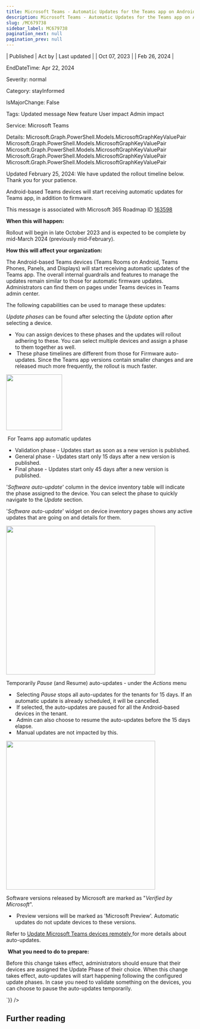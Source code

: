 ```yaml
---
title: Microsoft Teams - Automatic Updates for the Teams app on Android-based Teams Devices
description: Microsoft Teams - Automatic Updates for the Teams app on Android-based Teams Devices
slug: /MC679738
sidebar_label: MC679738
pagination_next: null
pagination_prev: null
---
```



| Published | Act by | Last updated |
| Oct 07, 2023 |  | Feb 26, 2024 |

EndDateTime: Apr 22, 2024

Severity: normal

Category: stayInformed

IsMajorChange: False

Tags: Updated message New feature User impact Admin impact

Service: Microsoft Teams

Details: Microsoft.Graph.PowerShell.Models.MicrosoftGraphKeyValuePair Microsoft.Graph.PowerShell.Models.MicrosoftGraphKeyValuePair Microsoft.Graph.PowerShell.Models.MicrosoftGraphKeyValuePair Microsoft.Graph.PowerShell.Models.MicrosoftGraphKeyValuePair Microsoft.Graph.PowerShell.Models.MicrosoftGraphKeyValuePair

<div dangerouslySetInnerHTML={{__html:`
<p>Updated February 25, 2024: We have updated the rollout timeline below. Thank you for your patience.</p><p>Android-based Teams devices will start receiving automatic updates for Teams app, in addition to firmware.<br></p><p></p>
<p>This message is associated with Microsoft 365 Roadmap ID <a href="https://www.microsoft.com/microsoft-365/roadmap?filters=&amp;searchterms=163598" target="_blank">163598</a></p>
<p><b>When this will happen:</b></p><p>Rollout will begin in late October 2023 and is expected to be complete by mid-March 2024 (previously mid-February).</p>

<p><b>How this will affect your organization:</b><br></p>

<p>The Android-based Teams devices (Teams Rooms on Android, Teams Phones, Panels, and Displays) will start receiving automatic updates of the Teams app. The overall internal guardrails and features to manage the updates remain similar to those for automatic firmware updates. Administrators can find them on pages under Teams devices in Teams admin center.</p><p>The following capabilities can be used to manage these updates:</p><p><i>Update phases </i>can be found after selecting the <i>Update</i> option after selecting a device.</p><ul><li>You can assign devices to these phases and the updates will rollout adhering to these. You can select multiple devices and assign a phase to them together as well.
</li><li>&nbsp;These phase timelines are different from those for Firmware auto-updates. Since the Teams app versions contain smaller changes and are released much more frequently, the rollout is much faster.</li></ul><p><img src="https://img-prod-cms-rt-microsoft-com.akamaized.net/cms/api/am/imageFileData/RW1chli?ver=2fd9" style="width: 150px;"><br></p><p>&nbsp;For Teams app automatic updates&nbsp;</p><ul><li>Validation phase - Updates start as soon as a new version is published.</li><li>General phase - Updates start only 15 days after a new version is published.</li><li>Final phase - Updates start only 45 days after a new version is published.</li></ul><p>'<i>Software auto-update</i>' column in the device inventory table will indicate the phase assigned to the device. You can select the phase to quickly navigate to the <i>Update</i> section.</p><p>'<i>Software auto-update</i>' widget on device inventory pages shows any active updates that are going on and details for them.</p><p><img src="https://img-prod-cms-rt-microsoft-com.akamaized.net/cms/api/am/imageFileData/RW1chlh?ver=1983" style="width: 400px;"><br></p><p>Temporarily <i>Pause </i>(and Resume) auto-updates - under the<i> Actions</i> menu
</p><ul><li>&nbsp;Selecting <i>Pause</i> stops all auto-updates for the tenants for 15 days. If an automatic update is already scheduled, it will be cancelled.</li><li>&nbsp;If selected, the auto-updates are paused for all the Android-based devices in the tenant.
</li><li>&nbsp;Admin can also choose to resume the auto-updates before the 15 days elapse.
</li><li>&nbsp;Manual updates are not impacted by this.</li></ul><p><img src="https://img-prod-cms-rt-microsoft-com.akamaized.net/cms/api/am/imageFileData/RW1ceRT?ver=aaf1" style="width: 400px;"><br></p><p>Software versions released by Microsoft are marked as "<i>Verified by Microsoft</i>".&nbsp;</p><ul><li>&nbsp;Preview versions will be marked as 'Microsoft Preview'. Automatic updates do not update devices to these versions.</li></ul><p>Refer to&nbsp;<a href="https://learn.microsoft.com/microsoftteams/devices/remote-update" target="_blank">Update Microsoft Teams devices remotely </a> for more details about auto-updates.</p><p>
</p><p>&nbsp;<b>What you need to do to prepare:</b></p>
<p>Before this change takes effect, administrators should ensure that their devices are assigned the Update Phase of their choice. When this change takes effect, auto-updates will start happening following the configured update phases. In case you need to validate something on the devices, you can choose to pause the auto-updates temporarily.</p><p></p>
`}} />

## Further reading
